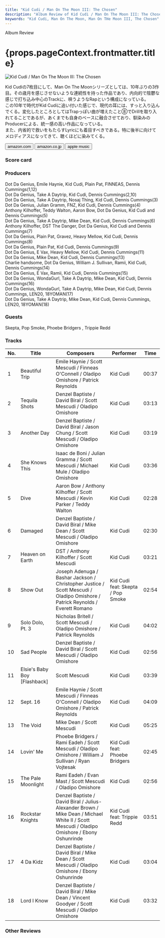 ```yaml
---
title: "Kid Cudi / Man On The Moon III: The Chosen"
description: "Album Review of Kid Cudi / Man On The Moon III: The Chosen"
keywords: "Kid Cudi, Man On The Moon, Man On THe Moon III, The Chosen"
---
```






<p className="largeP">Album Review</p>
<h1 className="h1--no--margin">{props.pageContext.frontmatter.title}</h1>

<Row  className="image-card-group">
	<Column colMd={3} colLg={4} noGutterMdLeft="">
       <ImageCard>

![Kid Cudi / Man On The Moon III: The Chosen](../../images/cd/kidcudi3L.jpg)

</ImageCard>
	</Column>
	<Column colMd={4} colLg={8} noGutterMdLeft="">
		<p>
			Kid Cudiの7枚目にして、Man On The Moonシリーズとしては、10年ぶりの3作目。その歳月を感じさせないような連続性を持った作品であり、内向的で陰鬱な感じで打ち込み中心のTrackに、唄うようなRapという構成になっている。
			<br/>この10年で時代がKid Cudiに追い付いた感じで、現代の耳には、すっと入り込んでくる。変化したところとしてはTrapっぽい曲が増えたこと⑧でDrillを取り入れてることであるが、あくまでも自身のベースに融合させており、馴染みのProducerによる、統一感の高い作品になっている。
			<br/>また、内省的で救いをもたらすLyricにも着目すべきである。特に後半に向けてメロディアスになってきて、聴くほどに染みてくる。
  	</p>
    <div>
      <Button className="button-right-mergin"  href="https://amzn.to/3uifa6X" renderIcon={ArrowUpRight} size='sm' kind='primary'>
      	amazon.com
    	</Button>
    	<Button className="button-right-mergin"  href="https://amzn.to/3aA8wRJ" renderIcon={ArrowUpRight} size='sm' kind='secondary'>
      	amazon.co.jp
    	</Button>
    	<Button className="button-right-mergin"  href="https://apple.co/3brJeVa" renderIcon={ArrowUpRight} size='sm' kind='secondary'>
      	apple music
    	</Button>
    </div>
  </Column>
</Row>
<Row >
	<Column colMd={4} colLg={4} noGutterMdLeft="">
		<div>
    	<h3>Score card</h3>
			<SliderJS1 value="2" />
    	<SliderJS2 value="1" />
			<SliderJS3 value="2" />
    	<SliderJS4 value="8" />
		</div>
	</Column>
<Column colMd={8} colLg={8} noGutterMdLeft="">
<div>
	<h3>Producers</h3>
	<p>
		Dot Da Genius, Emile Haynie, Kid Cudi, Plain Pat, FINNEAS, Dennis Cummings(1,12)
		<br/>Dot Da Genius, Take A Daytrip, Kid Cudi, Dennis Cummings(2,10)
		<br/>Dot Da Genius, Take A Daytrip, Nosaj Thing, Kid Cudi, Dennis Cummings(3)
		<br/>Dot Da Genius, Julian Gramm, FNZ, Kid Cudi, Dennis Cummings(4)
		<br/>Anthony Kilhoffer, Teddy Walton, Aaron Bow, Dot Da Genius, Kid Cudi and Dennis Cummings(5)
		<br/>Dot Da Genius, Take A Daytrip, Mike Dean, Kid Cudi, Dennis Cummings(6)
		<br/>Anthony Kilhoffer, DST The Danger, Dot Da Genius, Kid Cudi and Dennis Cummings(7)
		<br/>Dot Da Genius, Plain Pat, Gravez, Heavy Mellow, Kid Cudi, Dennis Cummings(8)
		<br/>Dot Da Genius, Plain Pat, Kid Cudi, Dennis Cummings(9)
		<br/>Dot Da Genius, E Vax, Heavy Mellow, Kid Cudi, Dennis Cummings(11)
		<br/>Dot Da Genius, Mike Dean, Kid Cudi, Dennis Cummings(13)
		<br/>Charlie handsome, Dot Da Genius, William J. Sullivan, Ramii, Kid Cudi, Dennis Cummings(14)
		<br/>Dot Da Genius, E Vax, Ramii, Kid Cudi, Dennis Cummings(15)
		<br/>Dot Da Genius, WondaGurl, Take A Daytrip, Mike Dean, Kid Cudi, Dennis Cummings(16)
		<br/>Dot Da Genius, WondaGurl, Take A Daytrip, Mike Dean, Kid Cudi, Dennis Cummings, LEN20, 18YOMAN(17)
		<br/>Dot Da Genius, Take A Daytrip, Mike Dean, Kid Cudi, Dennis Cummings, LEN20, 18YOMAN(18)
	</p>
	<h3>Guests</h3>
	<p>
		Skepta, Pop Smoke, Phoebe Bridgers , Trippie Redd
	</p>
</div>
</Column>
</Row>

<h3>Tracks</h3>

| No. | Title                        | Composers                                                                                                                                   | Performer                         | Time  |
| --- | ---------------------------- | ------------------------------------------------------------------------------------------------------------------------------------------- | --------------------------------- | ----- |
| 1   | Beautiful Trip               | Emile Haynie / Scott Mescudi / Finneas O'Connell / Oladipo Omishore / Patrick Reynolds                                                      | Kid Cudi                          | 00:37 |
| 2   | Tequila Shots                | Denzel Baptiste / David Biral / Scott Mescudi / Oladipo Omishore                                                                            | Kid Cudi                          | 03:13 |
| 3   | Another Day                  | Denzel Baptiste / David Biral / Jason Chung / Scott Mescudi / Oladipo Omishore                                                              | Kid Cudi                          | 03:19 |
| 4   | She Knows This               | Isaac de Boni / Julian Gramma / Scott Mescudi / Michael Mule / Oladipo Omishore                                                             | Kid Cudi                          | 03:36 |
| 5   | Dive                         | Aaron Bow / Anthony Kilhoffer / Scott Mescudi / Kevin Parker / Teddy Walton                                                                 | Kid Cudi                          | 02:28 |
| 6   | Damaged                      | Denzel Baptiste / David Biral / Mike Dean / Scott Mescudi / Oladipo Omishore                                                                | Kid Cudi                          | 02:30 |
| 7   | Heaven on Earth              | DST / Anthony Kilhoffer / Scott Mescudi                                                                                                     | Kid Cudi                          | 03:21 |
| 8   | Show Out                     | Joseph Adenuga / Bashar Jackson / Christopher Justice / Scott Mescudi / Oladipo Omishore / Patrick Reynolds / Everett Romano                | Kid Cudi feat: Skepta / Pop Smoke | 02:54 |
| 9   | Solo Dolo, Pt. 3             | Nicholas Britell / Scott Mescudi / Oladipo Omishore / Patrick Reynolds                                                                      | Kid Cudi                          | 04:02 |
| 10  | Sad People                   | Denzel Baptiste / David Biral / Scott Mescudi / Oladipo Omishore                                                                            | Kid Cudi                          | 02:56 |
| 11  | Elsie's Baby Boy [Flashback] | Scott Mescudi                                                                                                                               | Kid Cudi                          | 03:39 |
| 12  | Sept. 16                     | Emile Haynie / Scott Mescudi / Finneas O'Connell / Oladipo Omishore / Patrick Reynolds                                                      | Kid Cudi                          | 04:09 |
| 13  | The Void                     | Mike Dean / Scott Mescudi                                                                                                                   | Kid Cudi                          | 05:25 |
| 14  | Lovin' Me                    | Phoebe Bridgers / Rami Eadeh / Scott Mescudi / Oladipo Omishore / William J Sullivan / Ryan Vojtesak                                        | Kid Cudi feat: Phoebe Bridgers    | 02:45 |
| 15  | The Pale Moonlight           | Rami Eadeh / Evan Mast / Scott Mescudi / Oladipo Omishore                                                                                   | Kid Cudi                          | 02:56 |
| 16  | Rockstar Knights             | Denzel Baptiste / David Biral / Julius-Alexander Brown / Mike Dean / Michael White II / Scott Mescudi / Oladipo Omishore / Ebony Oshunrinde | Kid Cudi feat: Trippie Redd       | 03:51 |
| 17  | 4 Da Kidz                    | Denzel Baptiste / David Biral / Mike Dean / Scott Mescudi / Oladipo Omishore / Ebony Oshunrinde                                             | Kid Cudi                          | 03:04 |
| 18  | Lord I Know                  | Denzel Baptiste / David Biral / Mike Dean / Vincent Goodyer / Scott Mescudi / Oladipo Omishore                                              | Kid Cudi                          | 03:32 |

<h3>Other Reviews</h3>

<Row>
  <Column colMd={3} colLg={3} noGutterMdLeft>
    <Review1 />
  </Column>
</Row>
